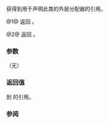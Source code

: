 {{cpp/memory/scoped_allocator_adaptor/title|outer_allocator}}
{{cpp/memory/scoped_allocator_adaptor/navbar}}
{{dcl begin}}
{{dcl header|scoped_allocator}}
{{dcl | num=1 | since=c++11 | 
outer_allocator_type&amp; outer_allocator() noexcept;
}}
{{dcl | num=2 | since=c++11 | 
const outer_allocator_type&amp; outer_allocator() const noexcept;
}}
{{dcl end}}

获得到用于声明此类的外层分配器的引用。

@1@ 返回 {{c|static_cast&lt;OuterAlloc&amp;&gt;(*this)}}。

@2@ 返回 {{c|static_cast&lt;const OuterAlloc&amp;&gt;(*this)}}。

===参数===
（无）

===返回值===
到 {{tt|OuterAlloc}} 的引用。

===参阅===
{{dsc begin}}
{{dsc inc | cpp/memory/scoped_allocator_adaptor/dsc inner_allocator}}
{{dsc end}}

{{langlinks|de|en|es|fr|it|ja|pt|ru}}